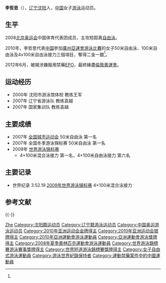 {{noteTA|G1=Aquatics}}
{{Infobox Swimmer
| swimmername = 李哲思
| image =
| imagesize =
| caption =
| fullname = 李哲思
| nicknames =
| nationality = {{PRC}}
| strokes = 自由泳
| club = 辽宁游泳队
| collegeteam =
| birth_date ={{birth date and age|1995|8|7}}<ref name="廣州亞運">[http://www.gz2010.cn/info/CHN_CHN/ZB/ZBB101A_SW@@@@@@@@@@@@@@@CHN_number=202435.html 2010年廣州亞運會官方網站 游泳 - 李哲思 - 简历]</ref>
| birth_place = {{CHN}}[[辽宁|辽宁]][[沈阳|沈阳]]
| death_date =
| death_place =
| height = {{height|m=1.75}}<ref name="廣州亞運"/>
| weight = {{weight|kg=69}}<ref name="廣州亞運"/>
| medaltemplates =
{{MedalCompetition|[[世界游泳锦标赛|世界游泳锦标赛]]}}
{{MedalGold |[[2009年世界游泳锦标赛|2009 罗马]] | 4×100 混接力 }}
{{MedalCompetition|[[亞洲運動會|亞洲運動會]]}}
{{MedalGold|[[2010年亞洲運動會|2010 廣州]]| 4x100米自由泳接力}}
{{MedalGold|[[2010年亞洲運動會|2010 廣州]]| 50米自由泳}}
{{MedalSilver|[[2010年亞洲運動會|2010 廣州]]| 100米自由泳}}
}}
'''李哲思'''（{{bd|1995年|8月7日}}），[[辽宁|辽宁]][[沈阳|沈阳]]人，[[中国|中国]]女子[[游泳|游泳]]运动员。

==生平==
2008[[2008年夏季奥林匹克运动会|北京奥运会]]中国体育代表团成员，主攻短距离[[自由泳|自由泳]]。

2010年，李哲思代表[[2010年亚洲运动会中国代表团|中国]]參加[[2010年亞洲運動會|廣州亞運會]][[2010年亞洲運動會游泳比賽|游泳比賽]]的女子50米自由泳、100米自由泳及4x100米自由泳接力三個項目，奪得二金一銀<ref name="廣州亞運"/>。

2012年6月，被揭涉嫌服用禁藥[[EPO|EPO]]，最終緣盡[[倫敦奧運會|倫敦奧運會]]。

== 运动经历 ==
* 2000年 沈阳市游泳馆体校 教练王军
* 2007年 辽宁省游泳队 教练袁越
* 2007年 国家集训队 教练袁越

== 主要成绩 ==
* 2007年 [[中华人民共和国城市运动会|全国城市运动会]] 50米自由泳 第一名
* 2007年 全国冬季游泳锦标赛 50米自由泳 第一名
* 2009年 [[2009年世界游泳锦标赛|世界游泳锦标赛]]
** 4×100米混合泳接力 第一名，4×100米自由泳接力 第六名

== 主要记录 ==
* 世界纪录 3:52.19 [[2009年世界游泳锦标赛|2009年世界游泳锦标赛]] 4×100米混合泳接力

== 参考文献 ==
{{Reflist}}

{{-}}
{{2008 China Olympic Swimming Team}}
{{亚洲运动会游泳比赛女子50米自由泳冠军}}

{{Authority control}}
{{DEFAULTSORT:LI Zhesi}}
[[Category:李姓|Zhe]]
[[Category:沈阳籍运动员|Category:沈阳籍运动员]]
[[Category:辽宁籍游泳运动员|Category:辽宁籍游泳运动员]]
[[Category:中国奥运游泳运动员|Category:中国奥运游泳运动员]]
[[Category:2010年亚洲运动会金牌得主|Category:2010年亚洲运动会金牌得主]]
[[Category:2010年亚洲运动会银牌得主|Category:2010年亚洲运动会银牌得主]]
[[Category:2010年亞洲運動會游泳運動員|Category:2010年亞洲運動會游泳運動員]]
[[Category:亞洲運動會游泳獎牌得主|Category:亞洲運動會游泳獎牌得主]]
[[Category:2008年夏季奧林匹克運動會游泳運動員|Category:2008年夏季奧林匹克運動會游泳運動員]]
[[Category:世界游泳錦標賽游泳賽事獎牌得主|Category:世界游泳錦標賽游泳賽事獎牌得主]]
[[Category:世界短道游泳錦標賽獎牌得主|Category:世界短道游泳錦標賽獎牌得主]]
[[Category:女子自由式游泳運動員|Category:女子自由式游泳運動員]]
[[Category:游泳世界紀錄保持者|Category:游泳世界紀錄保持者]]
[[Category:運動禁藥案件中的中國運動員|Category:運動禁藥案件中的中國運動員]]